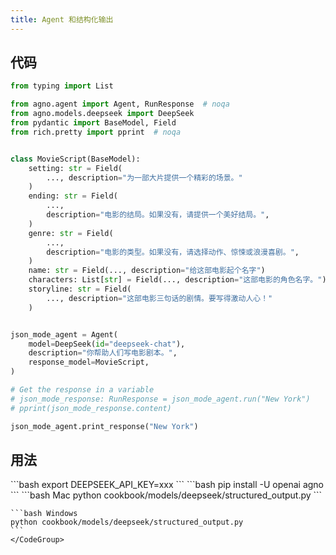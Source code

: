 ```yaml
---
title: Agent 和结构化输出
---
```


## 代码

```python cookbook/models/deepseek/structured_output.py
from typing import List

from agno.agent import Agent, RunResponse  # noqa
from agno.models.deepseek import DeepSeek
from pydantic import BaseModel, Field
from rich.pretty import pprint  # noqa


class MovieScript(BaseModel):
    setting: str = Field(
        ..., description="为一部大片提供一个精彩的场景。"
    )
    ending: str = Field(
        ...,
        description="电影的结局。如果没有，请提供一个美好结局。",
    )
    genre: str = Field(
        ...,
        description="电影的类型。如果没有，请选择动作、惊悚或浪漫喜剧。",
    )
    name: str = Field(..., description="给这部电影起个名字")
    characters: List[str] = Field(..., description="这部电影的角色名字。")
    storyline: str = Field(
        ..., description="这部电影三句话的剧情。要写得激动人心！"
    )


json_mode_agent = Agent(
    model=DeepSeek(id="deepseek-chat"),
    description="你帮助人们写电影剧本。",
    response_model=MovieScript,
)

# Get the response in a variable
# json_mode_response: RunResponse = json_mode_agent.run("New York")
# pprint(json_mode_response.content)

json_mode_agent.print_response("New York")
```

## 用法

<Steps>
  <Snippet file="create-venv-step.mdx" />

  <Step title="设置您的 API 密钥">
    ```bash
    export DEEPSEEK_API_KEY=xxx
    ```
  </Step>

  <Step title="安装库">
    ```bash
    pip install -U openai agno
    ```
  </Step>

  <Step title="运行 Agent">
    <CodeGroup>
    ```bash Mac
    python cookbook/models/deepseek/structured_output.py
    ```

    ```bash Windows
    python cookbook/models/deepseek/structured_output.py
    ```
    </CodeGroup>
  </Step>
</Steps>